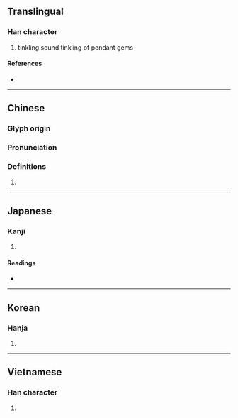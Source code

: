 {{character info/new}}
{{also|玱}}
==Translingual==

===Han character===
{{Han char|rn=96|rad=玉|as=10|sn=14|four=18167|canj=MGOIR|ids=⿰𤣩倉}}

# tinkling sound tinkling of pendant gems

====References====
* {{Han ref|kx=0740.040|dkj=21169|dj=1150.010|hdz=21132.010|uh=7472|ud=29810|bh=E2D2|bd=58066}}

----

==Chinese==
{{zh-forms|s=玱}}

===Glyph origin===
{{Han etym}}

===Pronunciation===
{{zh-pron
|c=coeng1
|mc=y
|oc=y
|cat=
}}

===Definitions===
{{zh-hanzi}}

# {{rfdef|zh}}

----

==Japanese==

===Kanji===
{{ja-kanji|grade=|rs=玉10}}

# {{defn|lang=ja|sort=玉10}}

====Readings====
* {{ja-readings|on=[[しょう]] (shō), [[そう]] (sō)|kun=|nanori=}}

----

==Korean==

===Hanja===
{{ko-hanja|hangeul=창|eumhun=|rv=chang|mr=ch'ang|y=chang}}

# {{defn|lang=ko|sort=玉10}}

----

==Vietnamese==

===Han character===
{{vi-hantu|[[thương]]|rs=玉10}}

# {{defn|lang=vi|sort=玉10}}